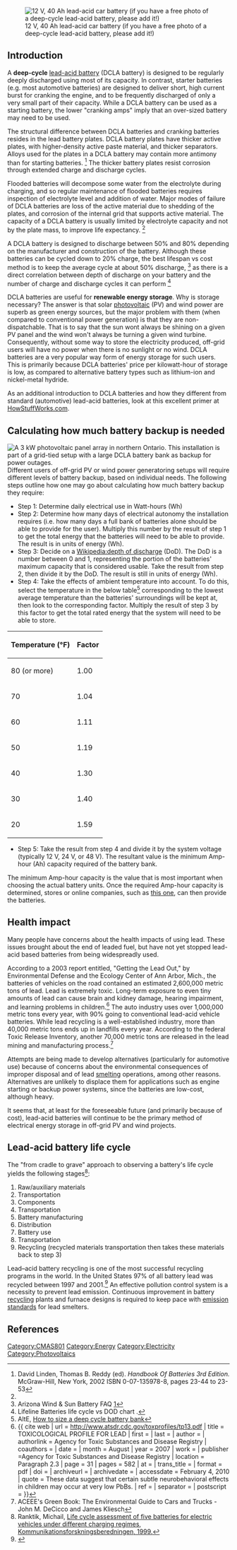 [[Image:Car_battery.jpg|thumb|12 V, 40 Ah lead-acid car battery (if you have a free photo of a deep-cycle lead-acid battery, please add it!)]]

== Introduction ==
A '''deep-cycle''' [[lead-acid battery]] (DCLA battery) is designed to be regularly deeply discharged using most of its capacity. In contrast, starter batteries (e.g. most automotive batteries) are designed to deliver short, high current burst for cranking the engine, and to be frequently discharged of only a very small part of their capacity. While a DCLA battery can be used as a starting battery, the lower "cranking amps" imply that an over-sized battery may need to be used.  

The structural difference between DCLA batteries and cranking batteries resides in the lead battery plates. DCLA battery plates have thicker active plates, with higher-density active paste material, and thicker separators. Alloys used for the plates in a DCLA battery may contain more antimony than for starting batteries. <ref name=Linden02> David Linden, Thomas B. Reddy (ed). ''Handbook Of Batteries 3rd Edition.'' McGraw-Hill, New York, 2002 ISBN 0-07-135978-8,  pages 23-44 to 23-53</ref> The thicker battery plates resist corrosion through extended charge and discharge cycles. 

Flooded batteries will decompose some water from the electrolyte during charging, and so regular maintenance of flooded batteries requires inspection of electrolyte level and addition of water. Major modes of failure of DCLA batteries are loss of the active material due to shedding of the plates, and corrosion of the internal grid that supports active material. The capacity of a DCLA battery is usually limited by electrolyte capacity and not by the plate mass, to improve life expectancy. <ref name=Linden02/> 

A DCLA battery is designed to discharge between 50% and 80% depending on the manufacturer and construction of the battery. Although these batteries can be cycled down to 20% charge, the best lifespan vs cost method is to keep the average cycle at about 50% discharge, <ref> Arizona Wind & Sun Battery FAQ [http://www.windsun.com/Batteries/Battery_FAQ.htm]  </ref> as there is a direct correlation between depth of discharge on your battery and the number of charge and discharge cycles it can perform <ref> Lifeline Batteries life cycle vs DOD chart [http://www.bdbatteries.com/images/lifelinelifecycles.jpg ]. </ref>

DCLA batteries are useful for '''renewable energy storage'''. Why is storage necessary? The answer is that solar [[photovoltaic]] (PV) and wind power are superb as green energy sources, but the major problem with them (when compared to conventional power generation) is that they are non-dispatchable. That is to say that the sun wont always be shining on a given PV panel and the wind won't always be turning a given wind turbine. Consequently, without some way to store the electricity produced, off-grid users will have no power when there is no sunlight or no wind. DCLA batteries are a very popular way form of energy storage for such users. This is primarily because DCLA batteries' price per kilowatt-hour of storage is low, as compared to alternative battery types such as lithium-ion and nickel-metal hydride.

As an additional introduction to DCLA batteries and how they different from standard (automotive) lead-acid batteries, look at this excellent primer at [http://auto.howstuffworks.com/question219.htm HowStuffWorks.com].

== Calculating how much battery backup is needed ==
[[Image:Ontario PV Array.JPG|thumb|A 3 kW photovoltaic panel array in northern Ontario. This installation is part of a grid-tied setup with a large DCLA battery bank as backup for power outages.]]
Different users of off-grid PV or wind power generatoring setups will require different levels of battery backup, based on individual needs. The following steps outline how one may go about calculating how much battery backup they require:
*Step 1: Determine daily electrical use in Watt-hours (Wh)
*Step 2: Determine how many days of electrical autonomy the installation requires (i.e. how many days a full bank of batteries alone should be able to provide for the user). Multiply this number by the result of step 1 to get the total energy that the batteries will need to be able to provide. The result is in units of energy (Wh).
*Step 3: Decide on a [[Wikipedia:depth of discharge]] (DoD). The DoD is a number between 0 and 1, representing the portion of the batteries' maximum capacity that is considered usable. Take the result from step 2, then divide it by the DoD. The result is still in units of energy (Wh).
*Step 4: Take the effects of ambient temperature into account. To do this, select the temperature in the below table<ref>AltE, [http://www.altestore.com/howto/Getting-Started-Renewable-Energy-Sustainable-Living/How-to-Size-a-Deep-Cycle-Battery-Bank/a94/ How to size a deep cycle battery bank]</ref> corresponding to the lowest average temperature than the batteries' surroundings will be kept at, then look to the corresponding factor. Multiply the result of step 3 by this factor to get the total rated energy that the system will need to be able to store.
{| class="wikitable" style="margin: 1em auto 1em auto;"
|-
! Temperature (°F)
! Factor
|-
| 80 (or more)
| 1.00 
|-
| 70
| 1.04
|-
| 60
| 1.11
|-
| 50
| 1.19
|-
| 40
| 1.30
|-
| 30
| 1.40
|-
| 20
| 1.59
|}
*Step 5: Take the result from step 4 and divide it by the system voltage (typically 12 V, 24 V, or 48 V). The resultant value is the minimum Amp-hour (Ah) capacity required of the battery bank.

The minimum Amp-hour capacity is the value that is most important when choosing the actual battery units. Once the required Amp-hour capacity is determined, stores or online companies, such as [http://www.altestore.com/store/Deep-Cycle-Batteries/Batteries-Flooded-Lead-Acid/c435/ this one], can then provide the batteries. 

== Health impact ==

Many people have concerns about the health impacts of using lead. These issues brought about the end of leaded fuel, but have not yet stopped lead-acid based batteries from being widespreadly used.

According to a 2003 report entitled, "Getting the Lead Out," by Environmental Defense and the Ecology Center of Ann Arbor, Mich., the batteries of vehicles on the road contained an estimated 2,600,000 metric tons of lead. Lead is extremely toxic. Long-term exposure to even tiny amounts of lead can cause brain and kidney damage, hearing impairment, and learning problems in children.<ref>{{
cite web
| url         = http://www.atsdr.cdc.gov/toxprofiles/tp13.pdf
| title       = TOXICOLOGICAL PROFILE FOR LEAD
| first       =
| last        =
| author      = 
| authorlink  = Agency for Toxic Substances and Disease Registry
| coauthors   =
| date        =
| month       = August
| year        = 2007
| work        =
| publisher   =Agency for Toxic Substances and Disease Registry
| location    = Paragraph 2.3
| page        = 31
| pages       = 582
| at          =
| trans_title =
| format      = pdf
| doi         =
| archiveurl  =
| archivedate =
| accessdate  = February 4, 2010
| quote       = These data suggest that certain subtle neurobehavioral effects in children may occur at very low PbBs.
| ref         =
| separator   =
| postscript  = 
}}</ref>  The auto industry uses over 1,000,000 metric tons every year, with 90% going to conventional lead-acid vehicle batteries. While lead recycling is a well-established industry, more than 40,000 metric tons ends up in landfills every year. According to the federal Toxic Release Inventory, another 70,000 metric tons are released in the lead mining and manufacturing process.<ref>
ACEEE's Green Book: The Environmental Guide to Cars and Trucks - John M. DeCicco and James Kliesch</ref>

Attempts are being made to develop alternatives (particularly for automotive use) because of concerns about the environmental consequences of improper disposal and of lead [[smelting]] operations, among other reasons. Alternatives are unlikely to displace them for applications such as engine starting or backup power systems, since the batteries are low-cost, although heavy.

It seems that, at least for the foreseeable future (and primarily because of cost), lead-acid batteries will continue to be the primary method of electrical energy storage in off-grid PV and wind projects.

== Lead-acid battery life cycle ==

The "from cradle to grave" approach to observing a battery's life cycle yields the following stages<ref>Ranktik, Michail, [http://www.kfb.se/pdfer/M-99-28.pdf Life cycle assessment of five batteries for electric vehicles under different charging regimes, Kommunikationsforskningsberedningen, 1999.]</ref>:
#Raw/auxiliary materials
#Transportation
#Components
#Transportation
#Battery manufacturing
#Distribution
#Battery use
#Transportation
#Recycling (recycled materials transportation then takes these materials back to step 3)

Lead–acid battery recycling is one of the most successful recycling programs in the world. In the United States 97% of all battery lead was recycled between 1997 and 2001.<ref>{{cite web
| title=Battery Council International
| accessdate=2006-06-01
| url=http://www.batterycouncil.org/LeadAcidBatteries/BatteryRecycling/tabid/71/Default.aspx
}}</ref> An effective pollution control system is a necessity to prevent lead emission. Continuous improvement in battery [[recycling]] plants and furnace designs is required to keep pace with [[emission standard]]s for lead smelters.

== References ==
<references/>



[[Category:CMAS801]]
[[Category:Energy]]
[[Category:Electricity]]
[[Category:Photovoltaics]]